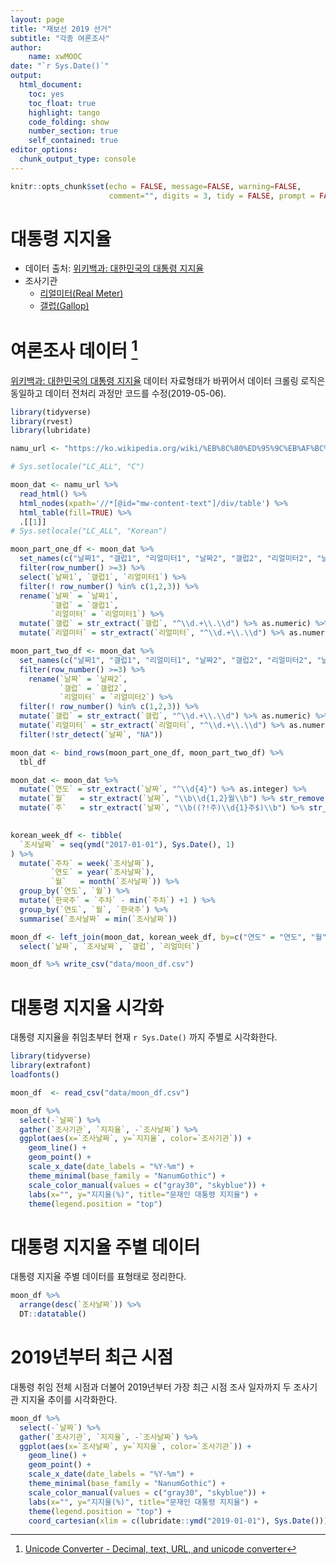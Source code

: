 ```yaml
---
layout: page
title: "재보선 2019 선거"
subtitle: "각종 여론조사"
author:
    name: xwMOOC
date: "`r Sys.Date()`"
output:
  html_document: 
    toc: yes
    toc_float: true
    highlight: tango
    code_folding: show
    number_section: true
    self_contained: true
editor_options: 
  chunk_output_type: console
---
```


```r
knitr::opts_chunk$set(echo = FALSE, message=FALSE, warning=FALSE,
                      comment="", digits = 3, tidy = FALSE, prompt = FALSE, fig.align = 'center')

```

# 대통령 지지율 {#president-approval}

- 데이터 출처: [위키백과: 대한민국의 대통령 지지율](https://ko.wikipedia.org/wiki/대한민국의_대통령_지지율)
- 조사기관
    - [리얼미터(Real Meter)](http://www.realmeter.net/)
    - [갤럽(Gallop)](http://www.gallup.co.kr/)

# 여론조사 데이터 [^unicode-converter] {#namu-survey-data}

[^unicode-converter]: [Unicode Converter - Decimal, text, URL, and unicode converter](https://www.branah.com/unicode-converter)

[위키백과: 대한민국의 대통령 지지율](https://ko.wikipedia.org/wiki/대한민국의_대통령_지지율) 데이터 자료형태가 바뀌어서 데이터 크롤링 로직은 동일하고 데이터 전처리 과정만 코드를 수정(2019-05-06).

```r
library(tidyverse)
library(rvest)
library(lubridate)

namu_url <- "https://ko.wikipedia.org/wiki/%EB%8C%80%ED%95%9C%EB%AF%BC%EA%B5%AD%EC%9D%98_%EB%8C%80%ED%86%B5%EB%A0%B9_%EC%A7%80%EC%A7%80%EC%9C%A8"

# Sys.setlocale("LC_ALL", "C")

moon_dat <- namu_url %>% 
  read_html() %>% 
  html_nodes(xpath='//*[@id="mw-content-text"]/div/table') %>%
  html_table(fill=TRUE) %>% 
  .[[1]]
# Sys.setlocale("LC_ALL", "Korean")

moon_part_one_df <- moon_dat %>%
  set_names(c("날짜1", "갤럽1", "리얼미터1", "날짜2", "갤럽2", "리얼미터2", "날짜3", "갤럽3", "리얼미터3")) %>% 
  filter(row_number() >=3) %>% 
  select(`날짜1`, `갤럽1`, `리얼미터1`) %>% 
  filter(! row_number() %in% c(1,2,3)) %>% 
  rename(`날짜` = `날짜1`,
         `갤럽` = `갤럽1`,
         `리얼미터` = `리얼미터1`) %>% 
  mutate(`갤럽` = str_extract(`갤럽`, "^\\d.+\\.\\d") %>% as.numeric) %>% 
  mutate(`리얼미터` = str_extract(`리얼미터`, "^\\d.+\\.\\d") %>% as.numeric)

moon_part_two_df <- moon_dat %>%
  set_names(c("날짜1", "갤럽1", "리얼미터1", "날짜2", "갤럽2", "리얼미터2", "날짜3", "갤럽3", "리얼미터3")) %>% 
  filter(row_number() >=3) %>% 
    rename(`날짜` = `날짜2`,
           `갤럽` = `갤럽2`,
           `리얼미터` = `리얼미터2`) %>% 
  filter(! row_number() %in% c(1,2,3)) %>% 
  mutate(`갤럽` = str_extract(`갤럽`, "^\\d.+\\.\\d") %>% as.numeric) %>% 
  mutate(`리얼미터` = str_extract(`리얼미터`, "^\\d.+\\.\\d") %>% as.numeric) %>% 
  filter(!str_detect(`날짜`, "NA"))

moon_dat <- bind_rows(moon_part_one_df, moon_part_two_df) %>% 
  tbl_df

moon_dat <- moon_dat %>% 
  mutate(`연도` = str_extract(`날짜`, "^\\d{4}") %>% as.integer) %>% 
  mutate(`월`   = str_extract(`날짜`, "\\b\\d{1,2}월\\b") %>% str_remove(., "월") %>% as.integer) %>% 
  mutate(`주`   = str_extract(`날짜`, "\\b((?!주)\\d{1}주$)\\b") %>% str_remove(., "주") %>% as.integer) 
  

korean_week_df <- tibble(
  `조사날짜` = seq(ymd("2017-01-01"), Sys.Date(), 1)
) %>% 
  mutate(`주차` = week(`조사날짜`),
         `연도` = year(`조사날짜`),
         `월`   = month(`조사날짜`)) %>% 
  group_by(`연도`, `월`) %>% 
  mutate(`한국주` = `주차` - min(`주차`) +1 ) %>% 
  group_by(`연도`, `월`, `한국주`) %>% 
  summarise(`조사날짜` = min(`조사날짜`))

moon_df <- left_join(moon_dat, korean_week_df, by=c("연도" = "연도", "월"="월", "주"="한국주")) %>% 
  select(`날짜`, `조사날짜`, `갤럽`, `리얼미터`)

moon_df %>% write_csv("data/moon_df.csv")

```

# 대통령 지지율 시각화 {#president-approval-viz}

대통령 지지율을 취임초부터 현재 `r Sys.Date()` 까지 주별로 시각화한다.

```r
library(tidyverse)
library(extrafont)
loadfonts()

moon_df  <- read_csv("data/moon_df.csv")

moon_df %>% 
  select(-`날짜`) %>% 
  gather(`조사기관`, `지지율`, -`조사날짜`) %>% 
  ggplot(aes(x=`조사날짜`, y=`지지율`, color=`조사기관`)) +
    geom_line() +
    geom_point() +
    scale_x_date(date_labels = "%Y-%m") +
    theme_minimal(base_family = "NanumGothic") +
    scale_color_manual(values = c("gray30", "skyblue")) +
    labs(x="", y="지지율(%)", title="문재인 대통령 지지율") +
    theme(legend.position = "top")
```

# 대통령 지지율 주별 데이터 {#president-approval-viz-table}

대통령 지지율 주별 데이터를 표형태로 정리한다.

```r
moon_df %>% 
  arrange(desc(`조사날짜`)) %>% 
  DT::datatable()
```

# 2019년부터 최근 시점 {#president-approval-viz-table-zoom}

대통령 취임 전체 시점과 더불어 2019년부터 가장 최근 시점 조사 일자까지 두 조사기관 지지율 추이를 시각화한다.

```r
moon_df %>% 
  select(-`날짜`) %>% 
  gather(`조사기관`, `지지율`, -`조사날짜`) %>% 
  ggplot(aes(x=`조사날짜`, y=`지지율`, color=`조사기관`)) +
    geom_line() +
    geom_point() +
    scale_x_date(date_labels = "%Y-%m") +
    theme_minimal(base_family = "NanumGothic") +
    scale_color_manual(values = c("gray30", "skyblue")) +
    labs(x="", y="지지율(%)", title="문재인 대통령 지지율") +
    theme(legend.position = "top") +
    coord_cartesian(xlim = c(lubridate::ymd("2019-01-01"), Sys.Date()))
```
